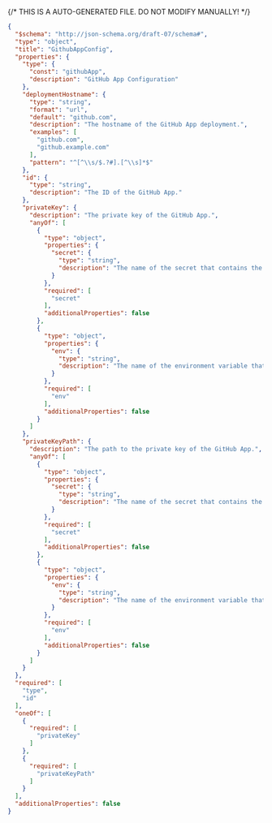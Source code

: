 {/* THIS IS A AUTO-GENERATED FILE. DO NOT MODIFY MANUALLY! */}
```json
{
  "$schema": "http://json-schema.org/draft-07/schema#",
  "type": "object",
  "title": "GithubAppConfig",
  "properties": {
    "type": {
      "const": "githubApp",
      "description": "GitHub App Configuration"
    },
    "deploymentHostname": {
      "type": "string",
      "format": "url",
      "default": "github.com",
      "description": "The hostname of the GitHub App deployment.",
      "examples": [
        "github.com",
        "github.example.com"
      ],
      "pattern": "^[^\\s/$.?#].[^\\s]*$"
    },
    "id": {
      "type": "string",
      "description": "The ID of the GitHub App."
    },
    "privateKey": {
      "description": "The private key of the GitHub App.",
      "anyOf": [
        {
          "type": "object",
          "properties": {
            "secret": {
              "type": "string",
              "description": "The name of the secret that contains the token."
            }
          },
          "required": [
            "secret"
          ],
          "additionalProperties": false
        },
        {
          "type": "object",
          "properties": {
            "env": {
              "type": "string",
              "description": "The name of the environment variable that contains the token. Only supported in declarative connection configs."
            }
          },
          "required": [
            "env"
          ],
          "additionalProperties": false
        }
      ]
    },
    "privateKeyPath": {
      "description": "The path to the private key of the GitHub App.",
      "anyOf": [
        {
          "type": "object",
          "properties": {
            "secret": {
              "type": "string",
              "description": "The name of the secret that contains the token."
            }
          },
          "required": [
            "secret"
          ],
          "additionalProperties": false
        },
        {
          "type": "object",
          "properties": {
            "env": {
              "type": "string",
              "description": "The name of the environment variable that contains the token. Only supported in declarative connection configs."
            }
          },
          "required": [
            "env"
          ],
          "additionalProperties": false
        }
      ]
    }
  },
  "required": [
    "type",
    "id"
  ],
  "oneOf": [
    {
      "required": [
        "privateKey"
      ]
    },
    {
      "required": [
        "privateKeyPath"
      ]
    }
  ],
  "additionalProperties": false
}
```
